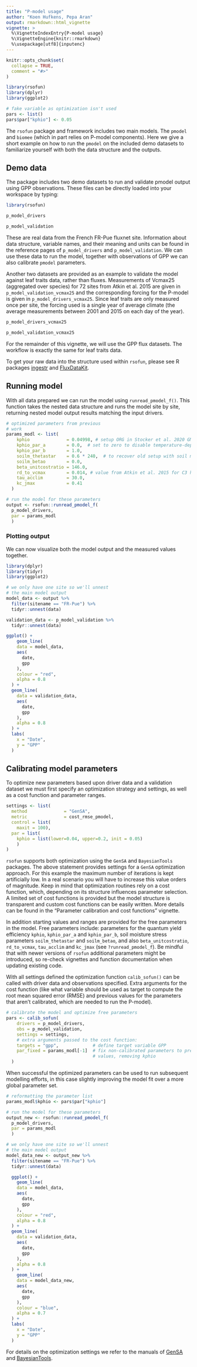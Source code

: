 ```yaml
---
title: "P-model usage"
author: "Koen Hufkens, Pepa Aran"
output: rmarkdown::html_vignette
vignette: >
  %\VignetteIndexEntry{P-model usage}
  %\VignetteEngine{knitr::rmarkdown}
  %\usepackage[utf8]{inputenc}
---
```


```r
knitr::opts_chunk$set(
  collapse = TRUE,
  comment = "#>"
)

library(rsofun)
library(dplyr)
library(ggplot2)

# fake variable as optimization isn't used
pars <- list()
pars$par["kphio"] <- 0.05
```

The `rsofun` package and framework includes two main models. The `pmodel` and `biomee` (which in part relies on P-model components). Here we give a short example on how to run the `pmodel` on the included demo datasets to familiarize yourself with both the data structure and the outputs.

## Demo data

The package includes two demo datasets to run and validate pmodel output using GPP observations. These files can be directly loaded into your workspace by typing:

```r
library(rsofun)

p_model_drivers

p_model_validation
```

These are real data from the French FR-Pue fluxnet site. Information about data structure, variable names, and their meaning and units can be found in the reference pages of `p_model_drivers` and `p_model_validation`. We can use these data to run the model, together with observations of GPP we can also calibrate `pmodel` parameters. 

Another two datasets are provided as an example to validate the model against leaf traits data, rather than fluxes. Measurements of Vcmax25 (aggregated over species) for 72 sites from Atkin et al. 2015 are given in `p_model_validation_vcmax25` and the corresponding forcing for the P-model is given in `p_model_drivers_vcmax25`. Since leaf traits are only measured once per site, the forcing used is a single year of average climate (the average measurements between 2001 and 2015 on each day of the year).

```r
p_model_drivers_vcmax25

p_model_validation_vcmax25
```

For the remainder of this vignette, we will use the GPP flux datasets. The workflow is exactly the same for leaf traits data. 

To get your raw data into the structure used within `rsofun`, please see R packages [ingestr](https://github.com/geco-bern/ingestr) and [FluxDataKit](https://github.com/geco-bern/FluxDataKit).

## Running model

With all data prepared we can run the model using `runread_pmodel_f()`. This function takes the nested data structure and runs the model site by site, returning nested model output results matching the input drivers. 

```r

# optimized parameters from previous
# work
params_modl <- list(
    kphio              = 0.04998, # setup ORG in Stocker et al. 2020 GMD
    kphio_par_a        = 0.0,  # set to zero to disable temperature-dependence of kphio, setup ORG in Stocker et al. 2020 GMD
    kphio_par_b        = 1.0,
    soilm_thetastar    = 0.6 * 240,  # to recover old setup with soil moisture stress
    soilm_betao        = 0.0,
    beta_unitcostratio = 146.0,
    rd_to_vcmax        = 0.014, # value from Atkin et al. 2015 for C3 herbaceous
    tau_acclim         = 30.0,
    kc_jmax            = 0.41
  )

# run the model for these parameters
output <- rsofun::runread_pmodel_f(
  p_model_drivers,
  par = params_modl
  )
```

### Plotting output

We can now visualize both the model output and the measured values together.

```r
library(dplyr)
library(tidyr)
library(ggplot2)

# we only have one site so we'll unnest
# the main model output
model_data <- output %>%
  filter(sitename == "FR-Pue") %>%
  tidyr::unnest(data)

validation_data <- p_model_validation %>%
  tidyr::unnest(data)

ggplot() +
    geom_line(
    data = model_data,
    aes(
      date,
      gpp
    ),
    colour = "red",
    alpha = 0.8
  ) +
  geom_line(
    data = validation_data,
    aes(
      date,
      gpp
    ),
    alpha = 0.8
  ) +
  labs(
    x = "Date",
    y = "GPP"
  )
```

## Calibrating model parameters

To optimize new parameters based upon driver data and a validation dataset we must first specify an optimization strategy and settings, as well as a cost function and parameter ranges.

```r
settings <- list(
  method              = "GenSA",
  metric              = cost_rmse_pmodel,
  control = list(
    maxit = 100),
  par = list(
    kphio = list(lower=0.04, upper=0.2, init = 0.05)
    )
)
```

`rsofun` supports both optimization using the `GenSA` and `BayesianTools` packages. The above statement provides settings for a `GenSA` optimization approach. For this example the maximum number of iterations is kept artificially low. In a real scenario you will have to increase this value orders of magnitude. Keep in mind that optimization routines rely on a cost function, which, depending on its structure influences parameter selection. A limited set of cost functions is provided but the model structure is transparent and custom cost functions can be easily written. More details can be found in the "Parameter calibration and cost functions" vignette.

In addition starting values and ranges are provided for the free parameters in the model. Free parameters include: parameters for the quantum yield efficiency `kphio`, `kphio_par_a` and `kphio_par_b`, soil moisture stress parameters `soilm_thetastar` and `soilm_betao`, and also `beta_unitcostratio`, `rd_to_vcmax`, `tau_acclim` and `kc_jmax` (see `?runread_pmodel_f`). Be mindful that with newer versions of `rsofun` additional parameters might be introduced, so re-check vignettes and function documentation when updating existing code.

With all settings defined the optimization function `calib_sofun()` can be called with driver data and observations specified. Extra arguments for the cost function (like what variable should be used as target to compute the root mean squared error (RMSE) and previous values for the parameters that aren't calibrated, which are needed to run the P-model).

```r
# calibrate the model and optimize free parameters
pars <- calib_sofun(
    drivers = p_model_drivers,  
    obs = p_model_validation,
    settings = settings,
    # extra arguments passed to the cost function:
    targets = "gpp",             # define target variable GPP
    par_fixed = params_modl[-1]  # fix non-calibrated parameters to previous 
                                 # values, removing kphio
  )
```

When successful the optimized parameters can be used to run subsequent modelling efforts, in this case slightly improving the model fit over a more global parameter set.

```r
# reformatting the parameter list
params_modl$kphio <- pars$par["kphio"]

# run the model for these parameters
output_new <- rsofun::runread_pmodel_f(
  p_model_drivers,
  par = params_modl
  )

# we only have one site so we'll unnest
# the main model output
model_data_new <- output_new %>%
  filter(sitename == "FR-Pue") %>%
  tidyr::unnest(data)

  ggplot() +
    geom_line(
    data = model_data,
    aes(
      date,
      gpp
    ),
    colour = "red",
    alpha = 0.8
  ) +
  geom_line(
    data = validation_data,
    aes(
      date,
      gpp
    ),
    alpha = 0.8
  ) +
    geom_line(
    data = model_data_new,
    aes(
      date,
      gpp
    ),
    colour = "blue",
    alpha = 0.7
  ) +
  labs(
    x = "Date",
    y = "GPP"
  )
```

For details on the optimization settings we refer to the manuals of [GenSA](https://cran.r-project.org/package=GenSA) and [BayesianTools](https://github.com/florianhartig/BayesianTools).
